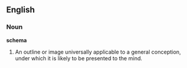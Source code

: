 ==English==

===Noun===

'''schema'''

#An outline or image universally applicable to a general conception, under which it is likely to be presented to the mind.